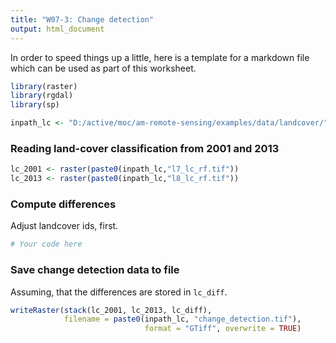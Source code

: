 ```yaml
---
title: "W07-3: Change detection"
output: html_document
---
```


In order to speed things up a little, here is a template for a markdown file
which can be used as part of this worksheet.

```r
library(raster)
library(rgdal)
library(sp)

inpath_lc <- "D:/active/moc/am-remote-sensing/examples/data/landcover/"
```

### Reading land-cover classification from 2001 and 2013
```r
lc_2001 <- raster(paste0(inpath_lc,"l7_lc_rf.tif"))
lc_2013 <- raster(paste0(inpath_lc,"l8_lc_rf.tif"))
```

### Compute differences
Adjust landcover ids, first.
```r
# Your code here
```

### Save change detection data to file
Assuming, that the differences are stored in `lc_diff`.
```r
writeRaster(stack(lc_2001, lc_2013, lc_diff), 
            filename = paste0(inpath_lc, "change_detection.tif"),
                              format = "GTiff", overwrite = TRUE)
```
